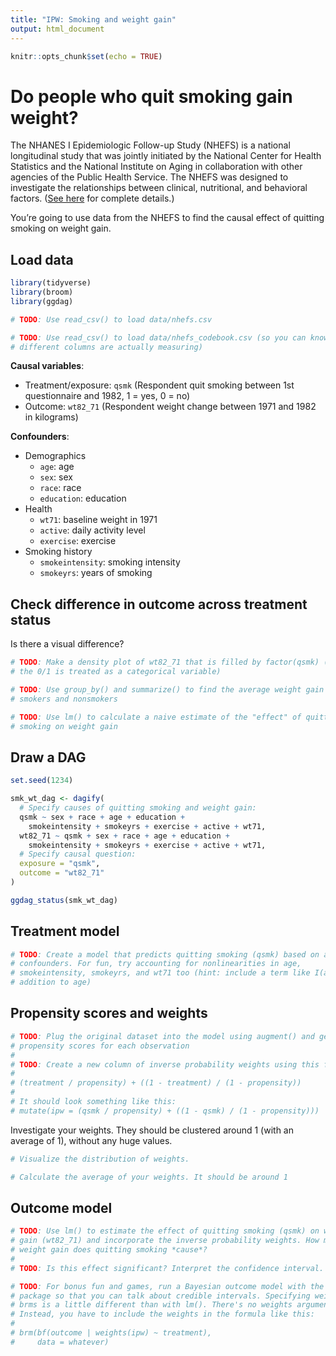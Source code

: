 ```yaml
---
title: "IPW: Smoking and weight gain"
output: html_document
---
```


```r
knitr::opts_chunk$set(echo = TRUE)
```

# Do people who quit smoking gain weight?

The NHANES I Epidemiologic Follow-up Study (NHEFS) is a national longitudinal study that was jointly initiated by the National Center for Health Statistics and the National Institute on Aging in collaboration with other agencies of the Public Health Service. The NHEFS was designed to investigate the relationships between clinical, nutritional, and behavioral factors. ([See here](https://wwwn.cdc.gov/nchs/nhanes/nhefs/) for complete details.)

You're going to use data from the NHEFS to find the causal effect of quitting smoking on weight gain.


## Load data

```r
library(tidyverse)
library(broom)
library(ggdag)

# TODO: Use read_csv() to load data/nhefs.csv

# TODO: Use read_csv() to load data/nhefs_codebook.csv (so you can know what the
# different columns are actually measuring)
```

**Causal variables**:

- Treatment/exposure: `qsmk` (Respondent quit smoking between 1st questionnaire and 1982, 1 = yes, 0 = no)
- Outcome: `wt82_71` (Respondent weight change between 1971 and 1982 in kilograms)

**Confounders**:

- Demographics
  - `age`: age
  - `sex`: sex
  - `race`: race
  - `education`: education
- Health
  - `wt71`: baseline weight in 1971
  - `active`: daily activity level
  - `exercise`: exercise
- Smoking history
  - `smokeintensity`: smoking intensity
  - `smokeyrs`: years of smoking


## Check difference in outcome across treatment status

Is there a visual difference?

```r
# TODO: Make a density plot of wt82_71 that is filled by factor(qsmk) (so that
# the 0/1 is treated as a categorical variable)
```

```r
# TODO: Use group_by() and summarize() to find the average weight gain among
# smokers and nonsmokers
```

```r
# TODO: Use lm() to calculate a naive estimate of the "effect" of quitting
# smoking on weight gain
```


## Draw a DAG

```r
set.seed(1234)

smk_wt_dag <- dagify(
  # Specify causes of quitting smoking and weight gain:
  qsmk ~ sex + race + age + education + 
    smokeintensity + smokeyrs + exercise + active + wt71,
  wt82_71 ~ qsmk + sex + race + age + education + 
    smokeintensity + smokeyrs + exercise + active + wt71,
  # Specify causal question:
  exposure = "qsmk", 
  outcome = "wt82_71"
)

ggdag_status(smk_wt_dag)
```

## Treatment model

```r
# TODO: Create a model that predicts quitting smoking (qsmk) based on all the
# confounders. For fun, try accounting for nonlinearities in age,
# smokeintensity, smokeyrs, and wt71 too (hint: include a term like I(age^2) in
# addition to age)
```



## Propensity scores and weights

```r
# TODO: Plug the original dataset into the model using augment() and generate
# propensity scores for each observation
#
# TODO: Create a new column of inverse probability weights using this formula:
#
# (treatment / propensity) + ((1 - treatment) / (1 - propensity))
# 
# It should look something like this:
# mutate(ipw = (qsmk / propensity) + ((1 - qsmk) / (1 - propensity)))
```

Investigate your weights. They should be clustered around 1 (with an average of 1), without any huge values.

```r
# Visualize the distribution of weights. 
```

```r
# Calculate the average of your weights. It should be around 1
```

## Outcome model

```r
# TODO: Use lm() to estimate the effect of quitting smoking (qsmk) on weight
# gain (wt82_71) and incorporate the inverse probability weights. How much
# weight gain does quitting smoking *cause*?
#
# TODO: Is this effect significant? Interpret the confidence interval.
```

```r
# TODO: For bonus fun and games, run a Bayesian outcome model with the brms
# package so that you can talk about credible intervals. Specifying weights with
# brms is a little different than with lm(). There's no weights argument.
# Instead, you have to include the weights in the formula like this:
#
# brm(bf(outcome | weights(ipw) ~ treatment), 
#     data = whatever)
```

